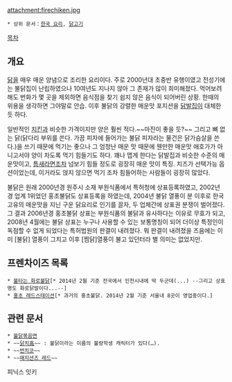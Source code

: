 attachment:firechiken.jpg
 * 상위 문서：[[한국 요리]], [[닭고기]]

[[목차]]
== 개요 ==
[[닭]]을 매우 매운 양념으로 조리한 요리이다. 주로 2000년대 초중반 유행이였고 전성기에는  불닭집이 난립하였으나 10여년도 지나지 않아 그 존재가 많이 희미해졌다. 먹어보려해도 번화가 몇 곳을 제외하면 음식점을 찾기 쉽지 않은 음식이 되어버린 상황. 한때의 위용을 생각하면 그야말로 안습. 이후 불닭의 강렬한 매운맛 포지션을 [[닭발]]집이 대체한 듯 하다.

일반적인 [[치킨]]과 비슷한 가격이지만 양은 훨씬 적다.~~마진이 좋을 듯?~~ 그리고 뼈 없는 닭(닭다리 부위를 쓴다. 가끔 피자에 들어가는 불닭 피자라는 물건은 닭가슴살을 쓴다.)을 쓰기 때문에 먹기는 좋으나 그 엄청난 매운 맛 때문에 웬만한 매운맛 애호가가 아니고서야 양이 차도록 먹기 힘들기도 하다. 꽤나 맵게 한다는 닭발집과 비슷한 수준의 매운맛이고, [[틈새라면]]조차 넘보기 힘들 정도로 굉장히 매운 맛이 특징. 치즈가 선택가능 옵션이었는데, 이거라도 얹지 않으면 먹기 조차 힘들어하는 사람들이 굉장히 많았다. 

불닭은 원래 2000년경 원주시 소재 부원식품에서 특허청에 상표등록하였고, 2002년경 업계 1위었던 홍초불닭도 상표등록을 하였는데, 2004년 불닭 열풍이 분 이후로 한국 고유의 매운맛을 지닌 구운 닭요리로 인기를 끌자, 두 업체간에 상표권 분쟁이 벌어졌다. 그 결과 2006년경 홍초불닭 상표는 부원식품의 불닭과 유사하다는 이유로 무효가 되고, 2008년 4월에는 불닭 상표는 누구나 사용할 수 있는 보통명칭이 되어 더이상 특정인이 독점할 수 없게 되었다는 특허법원의 판결이 내려졌다. 뭐 판결이 내려졌을 즈음에는 이미 [불닭] 열풍이 그치고 이후 [찜닭]열풍이 불고 있던터라 별 의미는 없었지만.

== 프렌차이즈 목록 ==
 * [[불타는 화로불닭]][* 2014년 2월 기준 전국에서 인천시내에 딱 두군데(...) --그리고 상표명도 화로닭발이다...--]
 * [[홍초 레드스테이션]][* 과거의 홍초불닭. 2014년 2월 기준 서울내 8곳이 영업중이다.]


== 관련 문서 ==
 * [[불닭볶음면]]
 * ~~[[닭치高]]~~ : 불닭이라는 이름의 불량학생 캐릭터가 있다(…).
 * ~~[[번치코]]~~
 * ~~[[매지션즈 레드]]~~
피닉스 잇키
